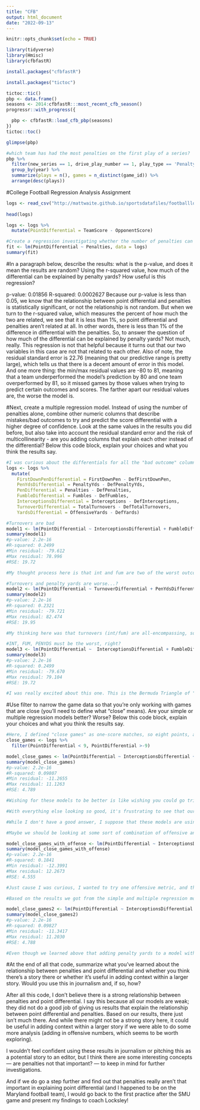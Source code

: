 ```yaml
---
title: "CFB"
output: html_document
date: "2022-09-13"
---
```


```r
knitr::opts_chunk$set(echo = TRUE)
```

```r
library(tidyverse)
library(Hmisc)
library(cfbfastR)
```

```r
install.packages("cfbfastR")
```

```r
install.packages("tictoc")
```

```r
tictoc::tic()
pbp <- data.frame()
seasons <- 2014:cfbfastR:::most_recent_cfb_season()
progressr::with_progress({

  pbp <- cfbfastR::load_cfb_pbp(seasons)
})
tictoc::toc()
```

```r
glimpse(pbp)
```

```r
#which team has had the most penalties on the first play of a series?
pbp %>%
  filter(new_series == 1, drive_play_number == 1, play_type == 'Penalty', down == 1) %>%
  group_by(year) %>%
  summarize(plays = n(), games = n_distinct(game_id)) %>%
  arrange(desc(plays))
```

#College Football Regression Analysis Assignment

```r
logs <- read_csv("http://mattwaite.github.io/sportsdatafiles/footballlogs1121.csv")
  
head(logs)

logs <- logs %>%
  mutate(PointDifferential = TeamScore - OpponentScore)

#Create a regression investigating whether the number of penalties can predict the score differential.
fit <- lm(PointDifferential ~ Penalties, data = logs)
summary(fit)
```
  
#In a paragraph below, describe the results: what is the p-value, and does it mean the results are random? Using the r-squared value, how much of the differential can be explained by penalty yards? How useful is this regression?

p-value: 0.01856
R-squared: 0.0002627 
Because our p-value is less than 0.05, we know that the relationship between point differential and penalties is statistically significant, or not the relationship is not random. But when we turn to the r-squared value, which measures the percent of how much the two are related, we see that it is less than 1%, so point differential and penalties aren't related at all. In other words, there is less than 1% of the difference in differential with the penalties. So, to answer the question of how much of the differential can be explained by penalty yards? Not much, really. This regression is not that helpful because it turns out that our two variables in this case are not that related to each other. Also of note, the residual standard error is 22.76 (meaning that our predictive range is pretty large), which tells us that there is a decent amount of error in this model. And one more thing: the min/max residual values are -80 to 81, meaning that a team underperformed the model's prediction by 80 and one team overperformed by 81, so it missed games by those values when trying to predict certain outcomes and scores. The farther apart our residual values are, the worse the model is.

#Next, create a multiple regression model. Instead of using the number of penalties alone, combine other numeric columns that describe mistakes/bad outcomes to try and predict the score differential with a higher degree of confidence. Look at the same values in the results you did before, but also take into account the residual standard error and the risk of multicollinearity - are you adding columns that explain each other instead of the differential? Below this code block, explain your choices and what you think the results say.

```r
#I was curious about the differentials for all the "bad outcome" columns.
logs <- logs %>%
  mutate(
    FirstDownPenDifferential = FirstDownPen - DefFirstDownPen,
    PenYdsDifferential = PenaltyYds - DefPenaltyYds,
    PenDifferential = Penalties - DefPenalties,
    FumbleDifferential = Fumbles - DefFumbles,
    InterceptionsDifferential = Interceptions - DefInterceptions,
    TurnoverDifferential = TotalTurnovers - DefTotalTurnovers,
    YardsDifferential = OffensiveYards - DefYards)

#Turnovers are bad
model1 <- lm(PointDifferential ~ InterceptionsDifferential + FumbleDifferential, data=logs)
summary(model1)
#p-value: 2.2e-16
#R-squared: 0.2499 
#Min residual: -79.612
#Max residual: 78.996
#RSE: 19.72

#My thought process here is that int and fum are two of the worst outcomes you can have, so they must be related to point differential. I didn't throw in turnover differential because it stands to reason that TO are made up of int and fum. In other words, having a model with all three would just be adding columns that explain each other instead of the differential. What I learned: Our p-value shows that this is not random, and our r-squared predicts about a quarter of the the factors that impact point differential can be attributed to int and fum. Where we get into trouble is with the min/max residuals and RSE. the m/m values are really far apart, and we have a large range of residual standard error. So while the thought behind this model was sound, it isn't the strongest.

#Turnovers and penalty yards are worse...?
model2 <- lm(PointDifferential ~ TurnoverDifferential + PenYdsDifferential, data=logs)
summary(model2)
#p-value: 2.2e-16
#R-squared: 0.2321 
#Min residual: -79.721
#Max residual: 82.474
#RSE: 19.95

#My thinking here was that turnovers (int/fum) are all-encompassing, so pairing that with penalty yards (another total) would cover all the major parts of "bad outcomes." Similarly to model1, model2 tells us that the relationship btwn the two is not random and that there is about a 25% predicted outcome of TO and penalty yards when looking at point differential. Again, though, our m/m residual values are super far apart and the RSE is also almost 20. So, yet again, solid thinking doesn't quite pan out here.

#INT, FUM, PENYDS must be the worst, right?
model3 <- lm(PointDifferential ~  InterceptionsDifferential + FumbleDifferential + PenYdsDifferential, data=logs)
summary(model3)
#p-value: 2.2e-16
#R-squared: 0.2499 
#Min residual: -79.670
#Max residual: 79.104
#RSE: 19.72

#I was really excited about this one. This is the Bermuda Triangle of "bad outcomes." I mean, c'mon! Certainly int + fum + penyards is a deadly outcome, so this must be predictive of point differential. Sadly, though, model3 looks a lot like models one and two. It's not random, has a 25% r-squared value, large residuals and a pretty crummy RSE. One thing to point out here, and although I joked about it up top, I was really surprised this model wasn't more revealing. Reason says that this combination should have an impact on point differential, so it's weird that it looks a lot like our previous models. Now, it is similar in code to model1, but I thought adding in penalty yards would have a greater effect than it did. Almost all the numbers are identical. Looking at that, it looks like penalty yards don't add that much more to our model. And while I don't think this means penalty yards are inconsequential when looking at point differential, it is curious that its impact was negligible when paired with int/fum. 
```

#Use filter to narrow the game data so that you're only working with games that are close (you'll need to define what "close" means). Are your simple or multiple regression models better? Worse? Below this code block, explain your choices and what you think the results say.

```r
#Here, I defined "close games" as one-score matches, so eight points, assuming a team scored a touchdown and converted the two-point try.
close_games <- logs %>%
  filter(PointDifferential < 9, PointDifferential >-9)

model_close_games <- lm(PointDifferential ~ InterceptionsDifferential + FumbleDifferential, data=close_games)
summary(model_close_games)
#p-value: 2.2e-16
#R-squared: 0.09807 
#Min residual: -11.2655
#Max residual: 11.1263
#RSE: 4.789

#Wishing for these models to be better is like wishing you could go trick-or-treating as a 25-year-old. When we filtered for "close games" — defined above — using int/fum to see the explain point differential, we saw that the outcome wasn't random, our RSE dropped from 20 to four, so that was super encouraging, and we saw that the min/max residual values had gone from a 150-point gap to a 22-point gap. This is looking pretty good (giddy excitement builds). But then we go and look at our r-squared value and see that it comes in at only 10% :-(. Darn it! 

#With everything else looking so good, it's frustrating to see that our r-value is lower than our other models. Reason says that int/fum should be super important in close games. In some cases, a turnover might be the difference in a "close game," so why is it that this model only explains 10% of point differential? 

#While I don't have a good answer, I suppose that these models are using all the "bad outcomes" to try and predict point differential, and it's entirely possible that we need to include offensive metrics as well. Maybe a combination of boneheaded plays on defense and languid offense negatively impacts point differential, or perhaps if you have Carson Wentz hurling the ball to Terry McLaurin (on a good day) combined with what Washington's defense is supposed to be, point differential will be positively impacted. 

#Maybe we should be looking at some sort of combination of offensive and defensive metrics. Football is won on both sides of the ball, after all. 

model_close_games_with_offense <- lm(PointDifferential ~ InterceptionsDifferential + FumbleDifferential + YardsDifferential, data=close_games)
summary(model_close_games_with_offense)
#p-value: 2.2e-16
#R-squared: 0.1841 
#Min residual: -12.3991
#Max residual: 12.2673
#RSE: 4.555

#Just cause I was curious, I wanted to try one offensive metric, and the early return seem to indicate that adding offensive stats might help our model. This one looks similar to our other model_close_game models, but the r-value doubled, almosst ten points, so maybe there is something there.

#Based on the results we got from the simple and multiple regression models, the multiple regression models are stronger. At least in the multiple regression models our r-value was a somewhat significant number. In the single regression model, our r-squared was below 1%...yikes. In terms of which of the multiple regression models was best, the model_close_game models seemed to be a bit better than models one, two and three. I say this because while the r-value wasn't as good, our residual values and RSE were drastically improved, meaning there was less error in our model, even though it explained less of the total of point differential.

model_close_games2 <- lm(PointDifferential ~ InterceptionsDifferential + FumbleDifferential + PenYdsDifferential, data=close_games)
summary(model_close_games2)
#p-value: 2.2e-16
#R-squared: 0.09827 
#Min residual: -11.3417
#Max residual: 11.2030
#RSE: 4.788

#Even though we learned above that adding penalty yards to a model with int/fum doesn't really do much, like Mr. Run The Ball guy, I wanted to test it out jsut to be sure. And sure enough, we get almost identical numbers to model_close_games. Nothing more to add here, folks.
```

#At the end of all that code, summarize what you've learned about the relationship between penalties and point differential and whether you think there's a story there or whether it's useful in adding context within a larger story. Would you use this in journalism and, if so, how?

After all this code, I don't believe there is a strong relationship between penalties and point differential. I say this because all our models are weak; they did not do a good job of giving us results that explain the relationship between point differential and penalties. Based on our results, there just isn't much there. And while there might not be a strong story here, it could be useful in adding context within a larger story if we were able to do some more analysis (adding in offensive numbers, which seems to be worth exploring). 

I wouldn't feel confident using these results in journalism or pitching this as a potential story to an editor, but I think there are some interesting concepts — are penalties not that important? — to keep in mind for further investigations. 

And if we do go a step further and find out that penalties really aren't that important in explaining point differential (and I happened to be on the Maryland football team), I would go back to the first practice after the SMU game and present my findings to coach Locksley!